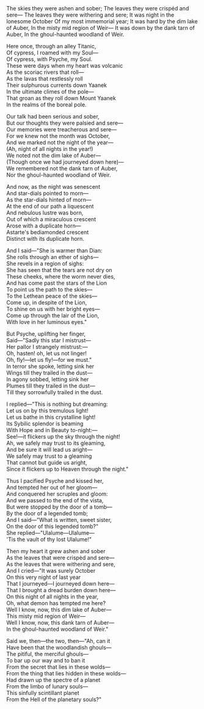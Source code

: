 
<PoemBox author="Edgar Allan Poe" title="Ulalume: A Ballad">
The skies they were ashen and sober;  
      The leaves they were crispéd and sere—  
      The leaves they were withering and sere;  
It was night in the lonesome October  
      Of my most immemorial year;  
It was hard by the dim lake of Auber,  
      In the misty mid region of Weir—  
It was down by the dank tarn of Auber,  
      In the ghoul-haunted woodland of Weir.  
  
Here once, through an alley Titanic,  
      Of cypress, I roamed with my Soul—  
      Of cypress, with Psyche, my Soul.  
These were days when my heart was volcanic  
      As the scoriac rivers that roll—  
      As the lavas that restlessly roll  
Their sulphurous currents down Yaanek  
      In the ultimate climes of the pole—  
That groan as they roll down Mount Yaanek  
      In the realms of the boreal pole.  
  
Our talk had been serious and sober,  
      But our thoughts they were palsied and sere—  
      Our memories were treacherous and sere—  
For we knew not the month was October,  
      And we marked not the night of the year—  
      (Ah, night of all nights in the year!)  
We noted not the dim lake of Auber—  
      (Though once we had journeyed down here)—  
We remembered not the dank tarn of Auber,  
      Nor the ghoul-haunted woodland of Weir.  
  
And now, as the night was senescent  
      And star-dials pointed to morn—  
      As the star-dials hinted of morn—  
At the end of our path a liquescent  
      And nebulous lustre was born,  
Out of which a miraculous crescent  
      Arose with a duplicate horn—  
Astarte's bediamonded crescent  
      Distinct with its duplicate horn.  
  
And I said—"She is warmer than Dian:  
      She rolls through an ether of sighs—  
      She revels in a region of sighs:  
She has seen that the tears are not dry on  
      These cheeks, where the worm never dies,  
And has come past the stars of the Lion  
      To point us the path to the skies—  
      To the Lethean peace of the skies—  
Come up, in despite of the Lion,  
      To shine on us with her bright eyes—  
Come up through the lair of the Lion,  
      With love in her luminous eyes."  
  
But Psyche, uplifting her finger,  
      Said—"Sadly this star I mistrust—  
      Her pallor I strangely mistrust:—  
Oh, hasten! oh, let us not linger!  
      Oh, fly!—let us fly!—for we must."  
In terror she spoke, letting sink her  
      Wings till they trailed in the dust—  
In agony sobbed, letting sink her  
      Plumes till they trailed in the dust—  
      Till they sorrowfully trailed in the dust.  
  
I replied—"This is nothing but dreaming:  
      Let us on by this tremulous light!  
      Let us bathe in this crystalline light!  
Its Sybilic splendor is beaming  
      With Hope and in Beauty to-night:—  
      See!—it flickers up the sky through the night!  
Ah, we safely may trust to its gleaming,  
      And be sure it will lead us aright—  
We safely may trust to a gleaming  
      That cannot but guide us aright,  
      Since it flickers up to Heaven through the night."  
   
Thus I pacified Psyche and kissed her,    
      And tempted her out of her gloom—    
      And conquered her scruples and gloom:    
And we passed to the end of the vista,    
      But were stopped by the door of a tomb—  
      By the door of a legended tomb;  
And I said—"What is written, sweet sister,  
      On the door of this legended tomb?"  
      She replied—"Ulalume—Ulalume—  
      'Tis the vault of thy lost Ulalume!"  
  
Then my heart it grew ashen and sober  
      As the leaves that were crispèd and sere—  
      As the leaves that were withering and sere,  
And I cried—"It was surely October  
      On this very night of last year  
      That I journeyed—I journeyed down here—  
      That I brought a dread burden down here—  
      On this night of all nights in the year,  
      Oh, what demon has tempted me here?  
Well I know, now, this dim lake of Auber—  
      This misty mid region of Weir—  
Well I know, now, this dank tarn of Auber—  
      In the ghoul-haunted woodland of Weir."  
  
Said we, then—the two, then—"Ah, can it  
      Have been that the woodlandish ghouls—  
      The pitiful, the merciful ghouls—  
To bar up our way and to ban it  
      From the secret that lies in these wolds—  
      From the thing that lies hidden in these wolds—  
Had drawn up the spectre of a planet  
      From the limbo of lunary souls—  
This sinfully scintillant planet  
      From the Hell of the planetary souls?"  
</PoemBox>
